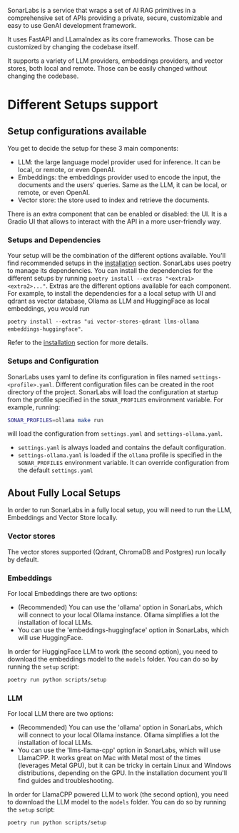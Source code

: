 SonarLabs is a service that wraps a set of AI RAG primitives in a comprehensive set of APIs providing a private, secure, customizable and easy to use GenAI development framework.

It uses FastAPI and LLamaIndex as its core frameworks. Those can be customized by changing the codebase itself.

It supports a variety of LLM providers, embeddings providers, and vector stores, both local and remote. Those can be easily changed without changing the codebase.

# Different Setups support

## Setup configurations available
You get to decide the setup for these 3 main components:
- LLM: the large language model provider used for inference. It can be local, or remote, or even OpenAI.
- Embeddings: the embeddings provider used to encode the input, the documents and the users' queries. Same as the LLM, it can be local, or remote, or even OpenAI.
- Vector store: the store used to index and retrieve the documents.

There is an extra component that can be enabled or disabled: the UI. It is a Gradio UI that allows to interact with the API in a more user-friendly way.

### Setups and Dependencies
Your setup will be the combination of the different options available. You'll find recommended setups in the [installation](/installation) section.
SonarLabs uses poetry to manage its dependencies. You can install the dependencies for the different setups by running `poetry install --extras "<extra1> <extra2>..."`.
Extras are the different options available for each component. For example, to install the dependencies for a a local setup with UI and qdrant as vector database, Ollama as LLM and HuggingFace as local embeddings, you would run

`poetry install --extras "ui vector-stores-qdrant llms-ollama embeddings-huggingface"`.

Refer to the [installation](/installation) section for more details.

### Setups and Configuration
SonarLabs uses yaml to define its configuration in files named `settings-<profile>.yaml`.
Different configuration files can be created in the root directory of the project.
SonarLabs will load the configuration at startup from the profile specified in the `SONAR_PROFILES` environment variable.
For example, running:
```bash
SONAR_PROFILES=ollama make run
```
will load the configuration from `settings.yaml` and `settings-ollama.yaml`.
- `settings.yaml` is always loaded and contains the default configuration.
- `settings-ollama.yaml` is loaded if the `ollama` profile is specified in the `SONAR_PROFILES` environment variable. It can override configuration from the default `settings.yaml`

## About Fully Local Setups
In order to run SonarLabs in a fully local setup, you will need to run the LLM, Embeddings and Vector Store locally.
### Vector stores
The vector stores supported (Qdrant, ChromaDB and Postgres) run locally by default.
### Embeddings
For local Embeddings there are two options:
* (Recommended) You can use the 'ollama' option in SonarLabs, which will connect to your local Ollama instance. Ollama simplifies a lot the installation of local LLMs.
* You can use the 'embeddings-huggingface' option in SonarLabs, which will use HuggingFace.

In order for HuggingFace LLM to work (the second option), you need to download the embeddings model to the `models` folder. You can do so by running the `setup` script:
```bash
poetry run python scripts/setup
```

### LLM
For local LLM there are two options:
* (Recommended) You can use the 'ollama' option in SonarLabs, which will connect to your local Ollama instance. Ollama simplifies a lot the installation of local LLMs.
* You can use the 'llms-llama-cpp' option in SonarLabs, which will use LlamaCPP. It works great on Mac with Metal most of the times (leverages Metal GPU), but it can be tricky in certain Linux and Windows distributions, depending on the GPU. In the installation document you'll find guides and troubleshooting.

In order for LlamaCPP powered LLM to work (the second option), you need to download the LLM model to the `models` folder. You can do so by running the `setup` script:
```bash
poetry run python scripts/setup
```